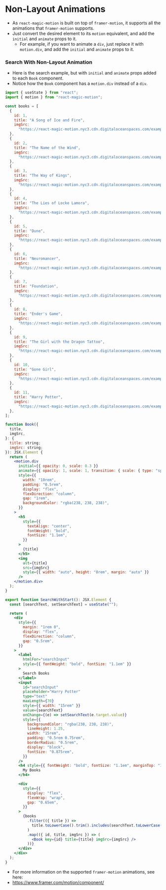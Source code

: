 
# Non-Layout Animations

- As `react-magic-motion` is built on top of `framer-motion`, it supports all the animations that `framer-motion` supports.
- Just convert the desired element to its `motion` equivalent, and add the `initial` and `animate` props to it.
  - For example, if you want to animate a `div`, just replace it with `motion.div`, and add the `initial` and `animate` props to it.

### Search With Non-Layout Animation

- Here is the search example, but with `initial` and `animate` props added to each `Book` component.
- Notice how the `Book` component has a `motion.div` instead of a `div`.

<SearchWithStart />

```jsx showLineNumbers copy  {81, 82, 83, 84, 85, 86, 87, 88, 89, 90, 91, 92, 107}
import { useState } from "react";
import { motion } from "react-magic-motion";

const books = [
  {
    id: 1,
    title: "A Song of Ice and Fire",
    imgSrc:
      "https://react-magic-motion.nyc3.cdn.digitaloceanspaces.com/examples/search/song-of-ice-and-fire.jpeg",
  },
  {
    id: 2,
    title: "The Name of the Wind",
    imgSrc:
      "https://react-magic-motion.nyc3.cdn.digitaloceanspaces.com/examples/search/the-name-of-the-wind.jpeg",
  },
  {
    id: 3,
    title: "The Way of Kings",
    imgSrc:
      "https://react-magic-motion.nyc3.cdn.digitaloceanspaces.com/examples/search/the-way-of-kings.png",
  },
  {
    id: 4,
    title: "The Lies of Locke Lamora",
    imgSrc:
      "https://react-magic-motion.nyc3.cdn.digitaloceanspaces.com/examples/search/the-lies-of-locke-lamora.webp",
  },
  {
    id: 5,
    title: "Dune",
    imgSrc:
      "https://react-magic-motion.nyc3.cdn.digitaloceanspaces.com/examples/search/dune.jpeg",
  },
  {
    id: 6,
    title: "Neuromancer",
    imgSrc:
      "https://react-magic-motion.nyc3.cdn.digitaloceanspaces.com/examples/search/neuromancer.jpeg",
  },
  {
    id: 7,
    title: "Foundation",
    imgSrc:
      "https://react-magic-motion.nyc3.cdn.digitaloceanspaces.com/examples/search/foundation.jpeg",
  },
  {
    id: 8,
    title: "Ender's Game",
    imgSrc:
      "https://react-magic-motion.nyc3.cdn.digitaloceanspaces.com/examples/search/enders-game.jpg",
  },
  {
    id: 9,
    title: "The Girl with the Dragon Tattoo",
    imgSrc:
      "https://react-magic-motion.nyc3.cdn.digitaloceanspaces.com/examples/search/the-girl-with-the-dragon-tattoo.jpeg",
  },
  {
    id: 10,
    title: "Gone Girl",
    imgSrc:
      "https://react-magic-motion.nyc3.cdn.digitaloceanspaces.com/examples/search/gone-girl.jpeg",
  },
  {
    id: 11,
    title: "Harry Potter",
    imgSrc:
      "https://react-magic-motion.nyc3.cdn.digitaloceanspaces.com/examples/search/harry-potter.jpeg",
  },
];

function Book({
  title,
  imgSrc,
}: {
  title: string;
  imgSrc: string;
}): JSX.Element {
  return (
    <motion.div
      initial={{ opacity: 0, scale: 0.3 }}
      animate={{ opacity: 1, scale: 1, transition: { scale: { type: "spring" } } }}
      style={{
        width: "10rem",
        padding: "0.5rem",
        display: "flex",
        flexDirection: "column",
        gap: "1rem",
        backgroundColor: "rgba(238, 238, 238)",
      }}
    >
      <h5
        style={{
          textAlign: "center",
          fontWeight: "bold",
          fontSize: "1.1em",
        }}
      >
        {title}
      </h5>
      <img
        alt={title}
        src={imgSrc}
        style={{ width: "auto", height: "8rem", margin: "auto" }}
      />
    </motion.div>
  );
}

export function SearchWithStart(): JSX.Element {
  const [searchText, setSearchText] = useState("");

  return (
    <div
      style={{
        margin: "1rem 0",
        display: "flex",
        flexDirection: "column",
        gap: "0.5rem",
      }}
    >
      <label
        htmlFor="searchInput"
        style={{ fontWeight: "bold", fontSize: "1.1em" }}
      >
        Search Books
      </label>
      <input
        id="searchInput"
        placeholder="Harry Potter"
        type="text"
        maxLength={70}
        style={{ width: "15rem" }}
        value={searchText}
        onChange={(e) => setSearchText(e.target.value)}
        style={{
          backgroundColor: "rgba(238, 238, 238)",
          lineHeight: 1.25,
          width: "15rem",
          padding: "0.5rem 0.75rem",
          borderRadius: "0.5rem",
          display: "block",
          fontSize: "0.875rem",
        }}
      />
      <h4 style={{ fontWeight: "bold", fontSize: "1.1em", marginTop: "1rem" }}>
        My Books
      </h4>

      <div
        style={{
          display: "flex",
          flexWrap: "wrap",
          gap: "0.65em",
        }}
      >
        {books
          .filter(({ title }) =>
            title.toLowerCase().trim().includes(searchText.toLowerCase().trim())
          )
          .map(({ id, title, imgSrc }) => (
            <Book key={id} title={title} imgSrc={imgSrc} />
          ))}
      </div>
    </div>
  );
}

```

- For more information on the supported `framer-motion` animations, see here:
- https://www.framer.com/motion/component/
